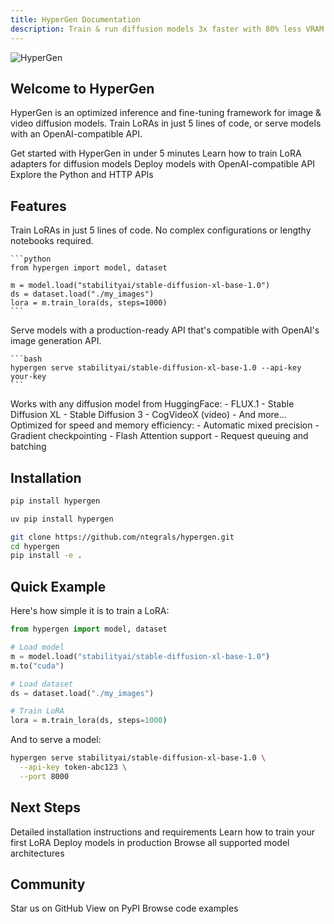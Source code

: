 ```yaml
---
title: HyperGen Documentation
description: Train & run diffusion models 3x faster with 80% less VRAM
---
```


<img
  src="/images/header.webp"
  alt="HyperGen"
/>

## Welcome to HyperGen

HyperGen is an optimized inference and fine-tuning framework for image & video diffusion models. Train LoRAs in just 5 lines of code, or serve models with an OpenAI-compatible API.

<CardGroup cols={2}>
  <Card
    title="Quick Start"
    icon="rocket"
    href="/quickstart"
  >
    Get started with HyperGen in under 5 minutes
  </Card>
  <Card
    title="Train LoRAs"
    icon="brain"
    href="/training/overview"
  >
    Learn how to train LoRA adapters for diffusion models
  </Card>
  <Card
    title="Serve Models"
    icon="server"
    href="/serving/overview"
  >
    Deploy models with OpenAI-compatible API
  </Card>
  <Card
    title="API Reference"
    icon="code"
    href="/api-reference/model"
  >
    Explore the Python and HTTP APIs
  </Card>
</CardGroup>

## Features

<AccordionGroup>
  <Accordion title="Dead Simple API" icon="wand-magic-sparkles">
    Train LoRAs in just 5 lines of code. No complex configurations or lengthy notebooks required.

    ```python
    from hypergen import model, dataset

    m = model.load("stabilityai/stable-diffusion-xl-base-1.0")
    ds = dataset.load("./my_images")
    lora = m.train_lora(ds, steps=1000)
    ```
  </Accordion>

  <Accordion title="OpenAI-Compatible API" icon="plug">
    Serve models with a production-ready API that's compatible with OpenAI's image generation API.

    ```bash
    hypergen serve stabilityai/stable-diffusion-xl-base-1.0 --api-key your-key
    ```
  </Accordion>

  <Accordion title="Universal Model Support" icon="stars">
    Works with any diffusion model from HuggingFace:
    - FLUX.1
    - Stable Diffusion XL
    - Stable Diffusion 3
    - CogVideoX (video)
    - And more...
  </Accordion>

  <Accordion title="Built for Performance" icon="bolt">
    Optimized for speed and memory efficiency:
    - Automatic mixed precision
    - Gradient checkpointing
    - Flash Attention support
    - Request queuing and batching
  </Accordion>
</AccordionGroup>

## Installation

<CodeGroup>

```bash pip
pip install hypergen
```

```bash uv
uv pip install hypergen
```

```bash from source
git clone https://github.com/ntegrals/hypergen.git
cd hypergen
pip install -e .
```

</CodeGroup>

## Quick Example

Here's how simple it is to train a LoRA:

```python
from hypergen import model, dataset

# Load model
m = model.load("stabilityai/stable-diffusion-xl-base-1.0")
m.to("cuda")

# Load dataset
ds = dataset.load("./my_images")

# Train LoRA
lora = m.train_lora(ds, steps=1000)
```

And to serve a model:

```bash
hypergen serve stabilityai/stable-diffusion-xl-base-1.0 \
  --api-key token-abc123 \
  --port 8000
```

## Next Steps

<CardGroup cols={2}>
  <Card
    title="Installation Guide"
    icon="download"
    href="/installation"
  >
    Detailed installation instructions and requirements
  </Card>
  <Card
    title="Training Tutorial"
    icon="graduation-cap"
    href="/training/overview"
  >
    Learn how to train your first LoRA
  </Card>
  <Card
    title="Serving Guide"
    icon="server"
    href="/serving/overview"
  >
    Deploy models in production
  </Card>
  <Card
    title="Supported Models"
    icon="list"
    href="/models/supported"
  >
    Browse all supported model architectures
  </Card>
</CardGroup>

## Community

<CardGroup cols={3}>
  <Card
    title="GitHub"
    icon="github"
    href="https://github.com/ntegrals/hypergen"
  >
    Star us on GitHub
  </Card>
  <Card
    title="PyPI"
    icon="box"
    href="https://pypi.org/project/hypergen/"
  >
    View on PyPI
  </Card>
  <Card
    title="Examples"
    icon="code"
    href="https://github.com/ntegrals/hypergen/tree/main/examples"
  >
    Browse code examples
  </Card>
</CardGroup>
